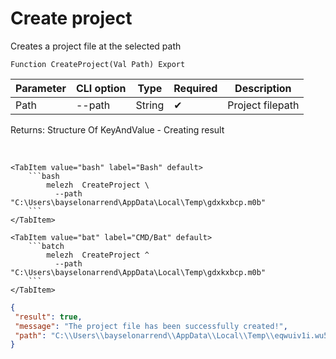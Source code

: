 ﻿---
sidebar_position: 1
description: Create project and other functions to work with Melezh in the Open Integration Package, a free open-source integration library for 1C:Enterprise 8, OneScript and CLI
keywords: [1C, 1С, 1С:Enterprise, 1С:Enterprise 8.3, API, Integration, Services, Exchange, OneScript, CLI]
---


# Create project
 Creates a project file at the selected path



`Function CreateProject(Val Path) Export`

  | Parameter | CLI option | Type | Required | Description |
  |-|-|-|-|-|
  | Path | --path | String | &#x2714; | Project filepath |

  
  Returns:  Structure Of KeyAndValue - Creating result

<br/>



 

 <Tabs>
  
    <TabItem value="bash" label="Bash" default>
        ```bash
            melezh  CreateProject \
              --path "C:\Users\bayselonarrend\AppData\Local\Temp\gdxkxbcp.m0b"
        ```
    </TabItem>
  
    <TabItem value="bat" label="CMD/Bat" default>
        ```batch
            melezh  CreateProject ^
              --path "C:\Users\bayselonarrend\AppData\Local\Temp\gdxkxbcp.m0b"
        ```
    </TabItem>
</Tabs>

```json title="Result"
{
 "result": true,
 "message": "The project file has been successfully created!",
 "path": "C:\\Users\\bayselonarrend\\AppData\\Local\\Temp\\eqwuiv1i.wu5"
}
```
